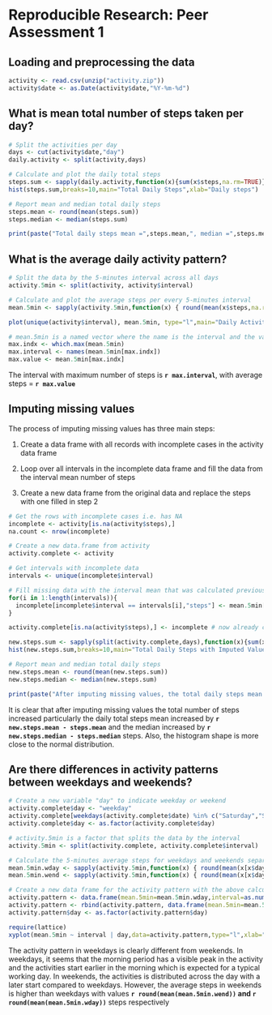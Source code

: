 # Reproducible Research: Peer Assessment 1


## Loading and preprocessing the data
```r
activity <- read.csv(unzip("activity.zip"))
activity$date <- as.Date(activity$date,"%Y-%m-%d")
```

## What is mean total number of steps taken per day?
```r
# Split the activities per day
days <- cut(activity$date,"day")
daily.activity <- split(activity,days)

# Calculate and plot the daily total steps
steps.sum <- sapply(daily.activity,function(x){sum(x$steps,na.rm=TRUE)})
hist(steps.sum,breaks=10,main="Total Daily Steps",xlab="Daily steps")

# Report mean and median total daily steps
steps.mean <- round(mean(steps.sum))
steps.median <- median(steps.sum)

print(paste("Total daily steps mean =",steps.mean,", median =",steps.median))
```


## What is the average daily activity pattern?
```r
# Split the data by the 5-minutes interval across all days
activity.5min <- split(activity, activity$interval)

# Calculate and plot the average steps per every 5-minutes interval
mean.5min <- sapply(activity.5min,function(x) { round(mean(x$steps,na.rm=T))})

plot(unique(activity$interval), mean.5min, type="l",main="Daily Activity Pattern",xlab="5-minutes interval",ylab="Average Steps")

# mean.5min is a named vector where the name is the interval and the value is the average steps
max.indx <- which.max(mean.5min)
max.interval <- names(mean.5min[max.indx])
max.value <- mean.5min[max.indx]
```

The interval with maximum number of steps is **`r max.interval`**, with average steps = **`r max.value`**

## Imputing missing values

The process of imputing missing values has three main steps:

1. Create a data frame with all records with incomplete cases in the activity data frame

2. Loop over all intervals in the incomplete data frame and fill the data from the interval mean number of steps

3. Create a new data frame from the original data and replace the steps with one filled in step 2

``` r
# Get the rows with incomplete cases i.e. has NA
incomplete <- activity[is.na(activity$steps),]
na.count <- nrow(incomplete)

# Create a new data.frame from activity
activity.complete <- activity

# Get intervals with incomplete data
intervals <- unique(incomplete$interval)

# Fill missing data with the interval mean that was calculated previously i.e. mean.5min
for(i in 1:length(intervals)){
  incomplete[incomplete$interval == intervals[i],"steps"] <- mean.5min[which(names(mean.5min)==intervals[i])]
}

activity.complete[is.na(activity$steps),] <- incomplete # now already completed

new.steps.sum <- sapply(split(activity.complete,days),function(x){sum(x$steps)})
hist(new.steps.sum,breaks=10,main="Total Daily Steps with Imputed Values",xlab="Daily steps")

# Report mean and median total daily steps
new.steps.mean <- round(mean(new.steps.sum))
new.steps.median <- median(new.steps.sum)

print(paste("After imputing missing values, the total daily steps mean =",new.steps.mean,", median =",new.steps.median))
```

It is clear that after imputing missing values the total number of steps increased particularly the daily total steps mean increased by **`r new.steps.mean - steps.mean`** and the median increased by **`r new.steps.median - steps.median`** steps. Also, the histogram shape is more close to the normal distribution.


## Are there differences in activity patterns between weekdays and weekends?

```r

# Create a new variable "day" to indicate weekday or weekend
activity.complete$day <- "weekday"
activity.complete[weekdays(activity.complete$date) %in% c("Saturday","Sunday"),"day"] <- "weekend"
activity.complete$day <- as.factor(activity.complete$day)

# activity.5min is a factor that splits the data by the interval
activity.5min <- split(activity.complete, activity.complete$interval)

# Calculate the 5-minutes average steps for weekdays and weekends separately
mean.5min.wday <- sapply(activity.5min,function(x) { round(mean(x[x$day == "weekday","steps"]))})
mean.5min.wend <- sapply(activity.5min,function(x) { round(mean(x[x$day == "weekend","steps"]))})

# Create a new data frame for the activity pattern with the above calcuated means
activity.pattern <- data.frame(mean.5min=mean.5min.wday,interval=as.numeric(names(mean.5min.wday)),day="weekday")
activity.pattern <- rbind(activity.pattern, data.frame(mean.5min=mean.5min.wend,interval=as.numeric(names(mean.5min.wend)), day="weekend"))
activity.pattern$day <- as.factor(activity.pattern$day)

require(lattice)
xyplot(mean.5min ~ interval | day,data=activity.pattern,type="l",xlab="Interval",ylab="Number of steps")

```

The activity pattern in weekdays is clearly different from weekends. In weekdays, it seems that the morning period has a visible peak in the activity and the activities start earlier in the morning which is expected for a typical working day. In weekends, the activities is distributed across the day with a later start compared to weekdays. However, the average steps in weekends is higher than weekdays with values **`r round(mean(mean.5min.wend))` and `r round(mean(mean.5min.wday))`** steps respectively
